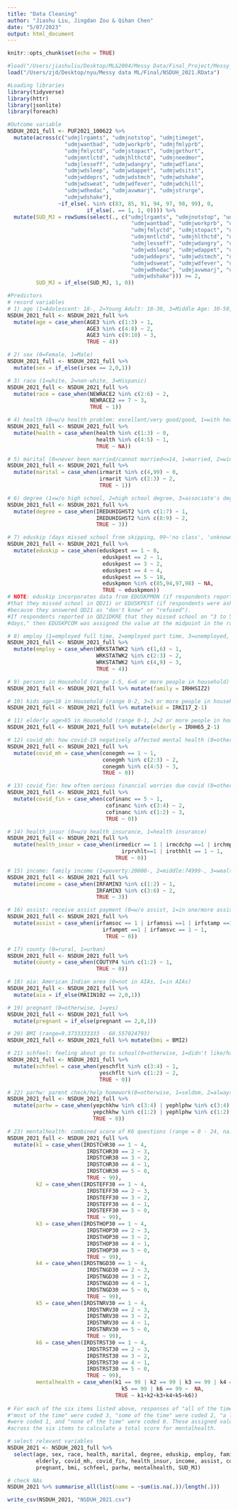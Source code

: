 ```yaml
---
title: "Data Cleaning"
author: "Jiashu Liu, Jingdan Zou & Qihan Chen"
date: "5/07/2023"
output: html_document
---
```


```r
knitr::opts_chunk$set(echo = TRUE)
```

```r
#load("/Users/jiashuliu/Desktop/ML&2004/Messy Data/Final_Project/Messy_Data_Final/NSDUH_2021.RData")
load("/Users/zjd/Desktop/nyu/Messy data ML/Final/NSDUH_2021.RData")
```

```r
#Loading libraries
library(tidyverse)
library(httr)
library(jsonlite)
library(foreach)
```

```r
#Outcome variable
NSDUH_2021_full <- PUF2021_100622 %>%
  mutate(across(c("udmjlrgamts", "udmjnotstop", "udmjtimeget", 
                  "udmjwantbad", "udmjworkprb", "udmjfmlyprb",
                  "udmjfmlyctd", "udmjstopact", "udmjgethurt", 
                  "udmjmntlctd", "udmjhlthctd", "udmjneedmor", 
                  "udmjlesseff", "udmjwdangry", "udmjwdflanx", 
                  "udmjwdsleep", "udmjwdappet", "udmjwdsitst", 
                  "udmjwddeprs", "udmjwdstmch", "udmjwdshake", 
                  "udmjwdsweat", "udmjwdfever", "udmjwdchill", 
                  "udmjwdhedac", "udmjavwmarj", "udmjstrurge", 
                  "udmjwdshake"), 
                ~if_else(. %in% c(83, 85, 91, 94, 97, 98, 99), 0,
                         if_else(. == 1, 1, 0)))) %>%
  mutate(SUD_MJ = rowSums(select(., c("udmjlrgamts", "udmjnotstop", "udmjtimeget", 
                                       "udmjwantbad", "udmjworkprb", "udmjfmlyprb",
                                       "udmjfmlyctd", "udmjstopact", "udmjgethurt", 
                                       "udmjmntlctd", "udmjhlthctd", "udmjneedmor", 
                                       "udmjlesseff", "udmjwdangry", "udmjwdflanx", 
                                       "udmjwdsleep", "udmjwdappet", "udmjwdsitst", 
                                       "udmjwddeprs", "udmjwdstmch", "udmjwdshake", 
                                       "udmjwdsweat", "udmjwdfever", "udmjwdchill", 
                                       "udmjwdhedac", "udmjavwmarj", "udmjstrurge", 
                                       "udmjwdshake"))) >= 2, 
         SUD_MJ = if_else(SUD_MJ, 1, 0))

```

```r
#Predictors
# record variables
# 1) age (1=Adolescent: 18-, 2=Young Adult: 18-30, 3=Middle Age: 30-50, 4=Elderly: 50+)
NSDUH_2021_full <- NSDUH_2021_full %>% 
  mutate(age = case_when(AGE3 %in% c(1:3) ~ 1,
                         AGE3 %in% c(4:8) ~ 2,
                         AGE3 %in% c(9:10) ~ 3,
                         TRUE ~ 4))

# 2) sex (0=Female, 1=Male)
NSDUH_2021_full <- NSDUH_2021_full %>% 
  mutate(sex = if_else(irsex == 2,0,1))

# 3) race (1=white, 2=non-white, 3=Hispanic)
NSDUH_2021_full <- NSDUH_2021_full %>% 
  mutate(race = case_when(NEWRACE2 %in% c(2:6) ~ 2,
                          NEWRACE2 == 7 ~ 3,
                          TRUE ~ 1))

# 4) health (0=w/o health problem: excellent/very good/good, 1=with health problem: fair/poor)
NSDUH_2021_full <- NSDUH_2021_full %>% 
  mutate(health = case_when(health %in% c(1:3) ~ 0,
                            health %in% c(4:5) ~ 1,
                            TRUE ~ NA))

# 5) marital (0=never been married/cannot married<=14, 1=married, 2=widowed/divorced/separated),
NSDUH_2021_full <- NSDUH_2021_full %>% 
  mutate(marital = case_when(irmarit %in% c(4,99) ~ 0,
                             irmarit %in% c(2:3) ~ 2,
                             TRUE ~ 1))

# 6) degree (1=w/o high school, 2=high school degree, 3=associate's degree/college graduate or higher)
NSDUH_2021_full <- NSDUH_2021_full %>% 
  mutate(degree = case_when(IREDUHIGHST2 %in% c(1:7) ~ 1,
                            IREDUHIGHST2 %in% c(8:9) ~ 2,
                            TRUE ~ 3))

# 7) eduskip (days missed school from skipping, 99~'no class', 'unknown') 
NSDUH_2021_full <- NSDUH_2021_full %>% 
  mutate(eduskip = case_when(eduskpest == 1 ~ 0,
                              eduskpest == 2 ~ 1,
                              eduskpest == 3 ~ 2,
                              eduskpest == 4 ~ 4,
                              eduskpest == 5 ~ 18,
                              eduskpmon %in% c(85,94,97,98) ~ NA,
                              TRUE ~ eduskpmon))
# NOTE: eduskip incorporates data from EDUSKPMON (if respondents reported a valid number of days
#that they missed school in QD21) or EDUSKPEST (if respondents were asked question QD21DKRE 
#because they answered QD21 as "don't know" or "refused"). 
#If respondents reported in QD21DKRE that they missed school on "3 to 5 days" or on "6 or more 
#days," then EDUSKPCOM was assigned the value at the midpoint in the range (i.e., 4 days or 18 days, respectively).
```

```r
# 8) employ (1=employed full time, 2=employed part time, 3=unemployed, 4=Other(incl. not in labor force))
NSDUH_2021_full <- NSDUH_2021_full %>% 
  mutate(employ = case_when(WRKSTATWK2 %in% c(1,6) ~ 1,
                            WRKSTATWK2 %in% c(2:3) ~ 2,
                            WRKSTATWK2 %in% c(4,9) ~ 3,
                            TRUE ~ 4))

# 9) persons in Household (range 1-5, 6=6 or more people in household)
NSDUH_2021_full <- NSDUH_2021_full %>% mutate(family = IRHHSIZ2)

# 10) kids age<18 in Household (range 0-2, 3=3 or more people in household)
NSDUH_2021_full <- NSDUH_2021_full %>% mutate(kid = IRKI17_2-1)

# 11) elderly age>65 in Household (range 0-1, 2=2 or more people in household)
NSDUH_2021_full <- NSDUH_2021_full %>% mutate(elderly = IRHH65_2-1)
```

```r
# 12) covid_mh: how covid-19 negatively affected mental health (0=otherwise, 1=not at all, 2=a little/some, 3=quite a bit/lot )
NSDUH_2021_full <- NSDUH_2021_full %>% 
  mutate(covid_mh = case_when(conegmh == 1 ~ 1,
                              conegmh %in% c(2:3) ~ 2,
                              conegmh %in% c(4:5) ~ 3,
                              TRUE ~ 0))

# 13) covid_fin: how often serious financial worries due covid (0=otherwise, 1=never, 2=some/rarely, 3=very often)
NSDUH_2021_full <- NSDUH_2021_full %>% 
  mutate(covid_fin = case_when(cofinanc == 5 ~ 1,
                               cofinanc %in% c(3:4) ~ 2,
                               cofinanc %in% c(1:2) ~ 3,
                               TRUE ~ 0))

# 14) health_insur (0=w/o health insurance, 1=health insurance)
NSDUH_2021_full <- NSDUH_2021_full %>% 
  mutate(health_insur = case_when(irmedicr == 1 | irmcdchp ==1 | irchmpus==1 | 
                                    irprvhlt==1 | irothhlt == 1 ~ 1,
                                  TRUE ~ 0))

```

```r
# 15) income: family income (1=poverty:20000-, 2=middle:74999-, 3=wealth:75000+)
NSDUH_2021_full <- NSDUH_2021_full %>% 
  mutate(income = case_when(IRFAMIN3 %in% c(1:2) ~ 1,
                            IRFAMIN3 %in% c(3:6) ~ 2,
                            TRUE ~ 3))

# 16) assist: receive assist payment (0=w/o assist, 1=in one/more assist)
NSDUH_2021_full <- NSDUH_2021_full %>% 
  mutate(assist = case_when(irfamsoc == 1 | irfamssi ==1 | irfstamp ==1 | 
                              irfampmt ==1 | irfamsvc == 1 ~ 1,
                               TRUE ~ 0))

# 17) county (0=rural, 1=urban)
NSDUH_2021_full <- NSDUH_2021_full %>% 
  mutate(county = case_when(COUTYP4 %in% c(1:2) ~ 1,
                            TRUE ~ 0))

# 18) aia: American Indian area (0=not in AIAs, 1=in AIAs)
NSDUH_2021_full <- NSDUH_2021_full %>% 
  mutate(aia = if_else(MAIIN102 == 2,0,1))

# 19) pregnant (0=otherwise, 1=yes)
NSDUH_2021_full <- NSDUH_2021_full %>% 
  mutate(pregnant = if_else(pregnant == 2,0,1))

# 20) BMI (range=9.3733333333 - 68.557024793)
NSDUH_2021_full <- NSDUH_2021_full %>% mutate(bmi = BMI2)
```

```r
# 21) schfeel: feeling about go to school(0=otherwise, 1=didn't like/hate, 2=like)
NSDUH_2021_full <- NSDUH_2021_full %>% 
  mutate(schfeel = case_when(yeschflt %in% c(3:4) ~ 1,
                             yeschflt %in% c(1:2) ~ 2,
                             TRUE ~ 0))

# 22) parhw: parent check/help homework(0=otherwise, 1=seldom, 2=always)
NSDUH_2021_full <- NSDUH_2021_full %>% 
  mutate(parhw = case_when(yepchkhw %in% c(3:4) | yephlphw %in% c(3:4) ~ 1,
                           yepchkhw %in% c(1:2) | yephlphw %in% c(1:2) ~ 2,
                           TRUE ~ 0))

# 23) mentalhealth: combined score of K6 questions (range = 0 - 24, na:Aged 12-17)
NSDUH_2021_full <- NSDUH_2021_full %>% 
  mutate(k1 = case_when(IRDSTCHR30 == 1 ~ 4,
                         IRDSTCHR30 == 2 ~ 3,
                         IRDSTCHR30 == 3 ~ 2,
                         IRDSTCHR30 == 4 ~ 1,
                         IRDSTCHR30 == 5 ~ 0,
                         TRUE ~ 99),
         k2 = case_when(IRDSTEFF30 == 1 ~ 4,
                         IRDSTEFF30 == 2 ~ 3,
                         IRDSTEFF30 == 3 ~ 2,
                         IRDSTEFF30 == 4 ~ 1,
                         IRDSTEFF30 == 5 ~ 0,
                         TRUE ~ 99),
         k3 = case_when(IRDSTHOP30 == 1 ~ 4,
                         IRDSTHOP30 == 2 ~ 3,
                         IRDSTHOP30 == 3 ~ 2,
                         IRDSTHOP30 == 4 ~ 1,
                         IRDSTHOP30 == 5 ~ 0,
                         TRUE ~ 99),
         k4 = case_when(IRDSTNGD30 == 1 ~ 4,
                         IRDSTNGD30 == 2 ~ 3,
                         IRDSTNGD30 == 3 ~ 2,
                         IRDSTNGD30 == 4 ~ 1,
                         IRDSTNGD30 == 5 ~ 0,
                         TRUE ~ 99),
         k5 = case_when(IRDSTNRV30 == 1 ~ 4,
                         IRDSTNRV30 == 2 ~ 3,
                         IRDSTNRV30 == 3 ~ 2,
                         IRDSTNRV30 == 4 ~ 1,
                         IRDSTNRV30 == 5 ~ 0,
                         TRUE ~ 99),
         k6 = case_when(IRDSTRST30 == 1 ~ 4,
                         IRDSTRST30 == 2 ~ 3,
                         IRDSTRST30 == 3 ~ 2,
                         IRDSTRST30 == 4 ~ 1,
                         IRDSTRST30 == 5 ~ 0,
                         TRUE ~ 99),
         mentalhealth = case_when(k1 == 99 | k2 == 99 | k3 == 99 | k4 == 99 | 
                                    k5 == 99 | k6 == 99 ~  NA,
                                  TRUE ~ k1+k2+k3+k4+k5+k6))
    
# For each of the six items listed above, responses of "all of the time" were coded 4, 
#"most of the time" were coded 3, "some of the time" were coded 2, "a little of the time" 
#were coded 1, and "none of the time" were coded 0. These assigned values were summed 
#across the six items to calculate a total score for mentalhealth.

```
```r
# select relevant variables
NSDUH_2021 <- NSDUH_2021_full %>%
  select(age, sex, race, health, marital, degree, eduskip, employ, family, kid, 
         elderly, covid_mh, covid_fin, health_insur, income, assist, county, aia, 
         pregnant, bmi, schfeel, parhw, mentalhealth, SUD_MJ)

```

```r
# check NAs
NSDUH_2021 %>% summarise_all(list(name = ~sum(is.na(.))/length(.)))
```

```r
write_csv(NSDUH_2021, "NSDUH_2021.csv")
```

